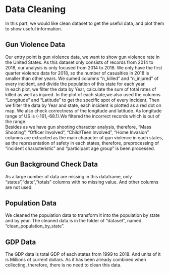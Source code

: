 # Data Cleaning  

In this part, we would like clean dataset to get the useful data, and plot them to show useful information. 

## Gun Violence Data  

Our entry point is gun violence data, we want to show gun violence rate in the United States. As this dataset only consists of records from 2014 to 2018, our analysis is only focused from 2014 to 2018. We only have the first quarter violence data for 2018, so the number of casualties in 2018 is smaller than other years.
We sumed columns "n_killed" and "n_injured" of every incident, and divide the population of this state for each year.  
In each plot, we filter the data by Year, calculate the sum of total rates of killed as well as injured. 
In the plot of each state,we also used the columns "Longitude" and "Latitude" to get the specific spot of every incident. Then we filter the data by Year and state, each incident is plotted as a red dot on map. 
We also check correctness of the longitude and latitude. As longitude range of US is (-161,-68.1).We filtered the incorrect records which is out of the range.  
Besides as we have gun shooting character analysis, therefore, "Mass Shooting", "Officer Involved", "Child/Teen Involved", "Home Invasion" columns are extracted as the main character of gun violence in each states, as the representation of safety in each states, therefore, preprocessing of "incident characteristic" and "participant age group" is been processed.  

## Gun Background Check Data  

As a large number of data are missing in this dataframe, only "states","date","totals" columns with no missing value. And other columns are not used.  

## Population Data

We cleaned the population data to transform it into the population by state and by year. The cleaned data is in the folder of "dataset", named "clean_population_by_state".  

## GDP Data  

The GDP data is total GDP of each states from 1999 to 2018. And units of it is Millions of current dollars. As it has been already combined when collecting, therefore, there is no need to clean this data.  